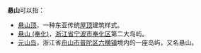 '''悬山'''可以指：

* [[悬山顶|悬山顶]]，一种东亚传统[[屋顶|屋顶]]建筑样式。
* [[悬山_(奉化)|悬山 (奉化)]]，[[浙江省|浙江省]][[宁波市|宁波市]][[奉化区|奉化区]]第二大岛屿。
* [[元山岛|元山岛]]，浙江省[[舟山市|舟山市]][[普陀区_(舟山市)|普陀区]][[六横镇|六横镇]]境内的一座岛屿，又名悬山。
{{disambig|Cat=二字亞洲相關消歧義}}